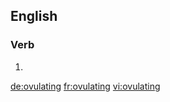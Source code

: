 ==English==

===Verb===
{{head|en|present participle}}

# {{present participle of|ovulate|lang=en}}

[[de:ovulating]]
[[fr:ovulating]]
[[vi:ovulating]]